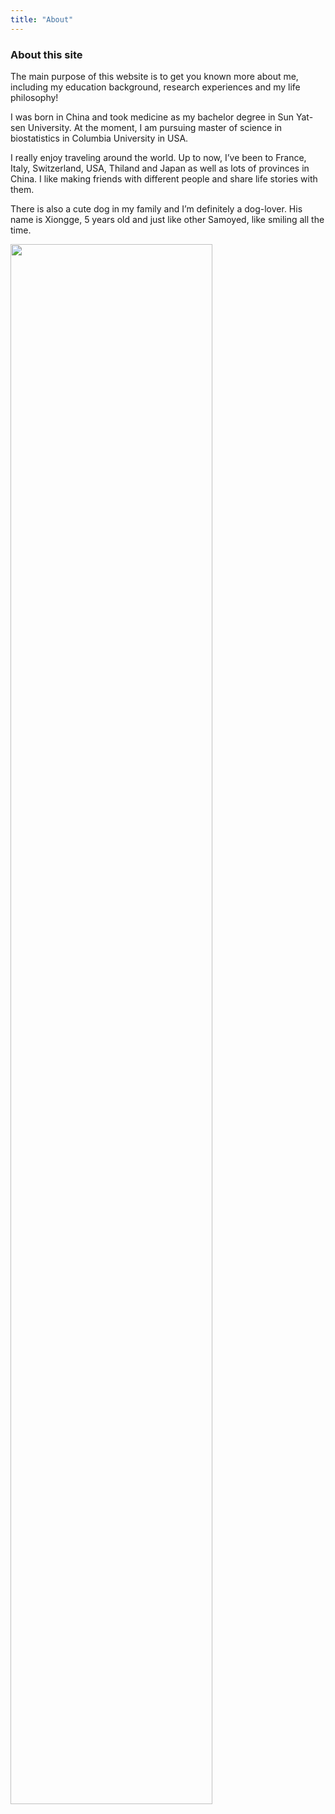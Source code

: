 ```yaml
---
title: "About"
---
```


### About this site

The main purpose of this website is to get you known more about me, including my education background, research experiences and my life philosophy!

I was born in China and took medicine as my bachelor degree in Sun Yat-sen University. At the moment, I am pursuing master of science in biostatistics in Columbia University in USA. 

I really enjoy traveling around the world. Up to now, I've been to France, Italy, Switzerland, USA, Thiland and Japan as well as lots of provinces in China. I like making friends with different people and share life stories with them. 

There is also a cute dog in my family and I'm definitely a dog-lover. His name is Xiongge, 5 years old and just like other Samoyed, like smiling all the time.

<img src="images/dog_1.jpeg" style = "width:80%">

